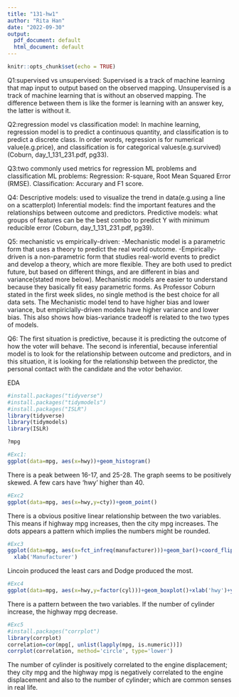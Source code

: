 ```yaml
---
title: "131-hw1"
author: "Rita Han"
date: "2022-09-30"
output:
  pdf_document: default
  html_document: default
---
```


```r
knitr::opts_chunk$set(echo = TRUE)
```
Q1:supervised vs unsupervised:
Supervised is a track of machine learning that map input to output based on the observed mapping.
Unsupervised is a track of machine learning that is without an observed mapping.
The difference between them is like the former is learning with an answer key, the latter is without it.  

Q2:regression model vs classification model:
In machine learning, regression model is to predict a continuous quantity, and classification is to predict a discrete class. In order words, regression is for numerical value(e.g.price), and classification is for categorical values(e.g.survived) (Coburn, day_1_131_231.pdf, pg33).

Q3:two commonly used metrics for regression ML problems and classification ML problems:
Regression: R-square, Root Mean Squared Error (RMSE). 
Classification: Accurary and F1 score.

Q4:
Descriptive models: used to visualize the trend in data(e.g.using a line on a scatterplot)
Inferential models: find the important features and the relationships between outcome and predictors.
Predictive models: what groups of features can be the best combo to predict Y with minimum reducible error (Coburn, day_1_131_231.pdf, pg39).

Q5: mechanistic vs empirically-driven:
-Mechanistic model is a parametric form that uses a theory to predict the real world outcome.
-Empirically-driven is a non-parametric form that studies real-world events to predict and develop a theory, which are more flexible.
They are both used to predict future, but based on different things, and are different in bias and variance(stated more below).
Mechanistic models are easier to understand because they basically fit easy parametric forms.
As Professor Coburn stated in the first week slides, no single method is the best choice for all data sets. The Mechanistic model tend to have higher bias and lower variance, but empiriclally-driven models have higher variance and lower bias. This also shows how bias-variance tradeoff is related to the two types of models.

Q6:
The first situation is predictive, because it is predicting the outcome of how the voter will behave. The second is inferential, because inferential model is to look for the relationship between outcome and predictors, and in this situation, it is looking for the relationship between the predictor, the personal contact with the candidate and the votor behavior. 

EDA
```r
#install.packages("tidyverse")
#install.packages("tidymodels")
#install.packages("ISLR")
library(tidyverse)
library(tidymodels)
library(ISLR)
```

```r
?mpg
```

```r
#Exc1:
ggplot(data=mpg, aes(x=hwy))+geom_histogram()
```
There is a peak between 16-17, and 25-28. The graph seems to be positively skewed. A few cars have 'hwy' higher than 40.

```r
#Exc2
ggplot(data=mpg, aes(x=hwy,y=cty))+geom_point()
```
There is a obvious positive linear relationship between the two variables. This means if highway mpg increases, then the city mpg increases. The dots appears a pattern which implies the numbers might be rounded.

```r
#Exc3
ggplot(data=mpg, aes(x=fct_infreq(manufacturer)))+geom_bar()+coord_flip()+
  xlab('Manufacturer')
```
Lincoin produced the least cars and Dodge produced the most.

```r
#Exc4
ggplot(data=mpg, aes(x=hwy,y=factor(cyl)))+geom_boxplot()+xlab('hwy')+ylab('cyl')

```
There is a pattern between the two variables. If the number of cylinder increase, the highway mpg decrease.

```r
#Exc5
#install.packages("corrplot")
library(corrplot)
correlation=cor(mpg[, unlist(lapply(mpg, is.numeric))])
corrplot(correlation, method='circle', type='lower')
```
The number of cylinder is positively correlated to the engine displacement; they city mpg and the highway mpg is negatively correlated to the engine displacement and also to the number of cylinder; which are common senses in real life. 


